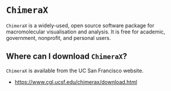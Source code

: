 # `ChimeraX` {#sec-ChimeraX .unnumbered}

`ChimeraX` is a widely-used, open source software package for macromolecular visualisation and analysis. It is free for academic, government, nonprofit, and personal users.

## Where can I download `ChimeraX`?

`ChimeraX` is available from the UC San Francisco website.

- [https://www.cgl.ucsf.edu/chimerax/download.html](https://www.cgl.ucsf.edu/chimerax/download.html)
